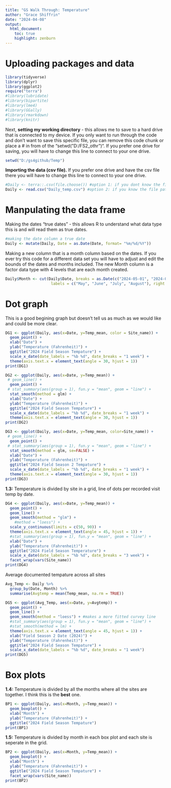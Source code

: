 ---
title: "GS Walk Through: Temperature"
author: "Grace Shiffrin"
date: "2024-04-08"
output: 
  html_document:
    toc: true
    highlight: zenburn
---

# Uploading packages and data
```{r package}
library(tidyverse)
library(dplyr)
library(ggplot2)
require("terra")
#library(lubridate)
#library(bipartite)
#library(lme4)
#library(GGally)
#library(rmarkdown)
#library(knitr)
```

Next, **setting my working directory** - this allows me to save to a hard drive that is connected to my device. If you only want to run through the code and don't want to save this specific file, you can remove this code chunk or place a # in from of the "setwd("D:/FS2_othr")". If you prefer one drive for saving, you will have to change this line to connect to your one drive.
```{r set working directory}
setwd("D:/gs4github/Temp")
```


**Importing the data (csv file).**  If you prefer one drive and have the csv file there you will have to change this line to connect to your one drive.
```{r inport the file}
#Daily <- terra::.csv(file.choose()) #option 1: if you dont know the file path address
Daily <- read.csv("Daily_temp.csv") #option 2: if you know the file path address
```

# Manpulating the data frame
Making the dates "true dates"  - this allows R to understand what data type this is and will read them as true dates. 
```{r 0}
#making the date column a true date
Daily <- mutate(Daily, Date = as.Date(Date, format= "%m/%d/%Y"))
```

Making a new column that is a month column based on the dates. If you ever try this code for a different data set you will have to adjust and edit the bounds of the dates and months included. The new Month column is a factor data type with 4 levels that are each month created.
```{r}
Daily$Month <- cut(Daily$Date, breaks = as.Date(c("2024-05-01", "2024-06-01", "2024-07-01", "2024-08-01", "2024-09-01")),
                    labels = c("May", "June", "July", "August"), right = FALSE)
```


# Dot graph

This is a good begining graph but doesn't tell us as much as we would like and could be more clear.
```{r 1.1}
DG1 <- ggplot(Daily, aes(x=Date, y=Temp_mean, color = Site_name)) +
  geom_point() +
  xlab("Date") +
  ylab("Temperature (Fahrenheit)") +
  ggtitle("2024 Field Season Tempature") +
  scale_x_date(date_labels = "%b %d", date_breaks = "1 week") +
  theme(axis.text.x = element_text(angle = 30, hjust = 1))
print(DG1) 
```


```{r 1.2}
DG2 <- ggplot(Daily, aes(x=Date, y=Temp_mean)) +
 # geom_line() +
  geom_point() +
 # stat_summary(aes(group = 1), fun.y = "mean", geom = "line") +
  stat_smooth(method = glm) +
  xlab("Date") +
  ylab("Temperature (Fahrenheit)") +
  ggtitle("2024 Field Season Tempature") +
  scale_x_date(date_labels = "%b %d", date_breaks = "1 week") +
  theme(axis.text.x = element_text(angle = 30, hjust = 1))
print(DG2) 
```

```{r 1.3}
DG3 <- ggplot(Daily, aes(x=Date, y=Temp_mean, color=Site_name)) +
 # geom_line() +
  geom_point() +
 # stat_summary(aes(group = 1), fun.y = "mean", geom = "line") +
  stat_smooth(method = glm, se=FALSE) +
  xlab("Date") +
  ylab("Temperature (Fahrenheit)") +
  ggtitle("2024 Field Season 2 Tempature") +
  scale_x_date(date_labels = "%b %d", date_breaks = "1 week") +
  theme(axis.text.x = element_text(angle = 30, hjust = 1))
print(DG3) 
```

**1.3:** Temperature is divided by site in a grid, line of dots per recorded visit temp by date.

```{r 1.4}
DG4 <- ggplot(Daily, aes(x=Date, y=Temp_mean)) +
  geom_point() +
  geom_line() +
  geom_smooth(method = "glm") +
    #method = "loess") +
  scale_y_continuous(limits = c(50, 90)) +
  theme(axis.text.x = element_text(angle = 45, hjust = 1)) +
  #stat_summary(aes(group = 1), fun.y = "mean", geom = "line") +
  xlab("Date") +
  ylab("Temperature (Fahrenheit)") +
  ggtitle("2024 Field Season Temperature") +
  scale_x_date(date_labels = "%b %d", date_breaks = "3 week") +
  facet_wrap(vars(Site_name))
print(DG4) 
```

Average documented tempature across all sites
```{r calc avg temp}
Avg_Temp <- Daily %>% 
  group_by(Date, Month) %>%
  summarise(Avgtemp = mean(Temp_mean, na.rm = TRUE))
```



```{r}
DG5 <- ggplot(Avg_Temp, aes(x=Date, y=Avgtemp)) +
  geom_point() +
  geom_line() +
  geom_smooth(method = "loess") + #makes a more fitted curvey line
  #stat_summary(aes(group = 1), fun.y = "mean", geom = "line") +
  #stat_smooth(method = lm) +
  theme(axis.text.x = element_text(angle = 45, hjust = 1)) +
  xlab("Field Season 2 Date (2024)") +
  ylab("Temperature (Fahrenheit)") +
  ggtitle("2024 Field Season Tempature") +
  scale_x_date(date_labels = "%b %d", date_breaks = "1 week") 
print(DG5) 
```

# Box plots
**1.4:** Temperature is divided by all the months where all the sites are together. I think this is the **best** one.

```{r 1.5}
BP1 <- ggplot(Daily, aes(x=Month, y=Temp_mean)) +
  geom_boxplot() +
  xlab("Month") +
  ylab("Temperature (Fahrenheit)") +
  ggtitle("2024 Field Season Tempature")
print(BP1) 
```

**1.5:** Temperature is divided by month in each box plot and each site is seperate in the grid.

```{r 1.6}
BP2 <- ggplot(Daily, aes(x=Month, y=Temp_mean)) +
  geom_boxplot() +
  xlab("Month") +
  ylab("Temperature (Fahrenheit)") +
  ggtitle("2024 Field Season Tempature") +
  facet_wrap(vars(Site_name))
print(BP2) 
```

